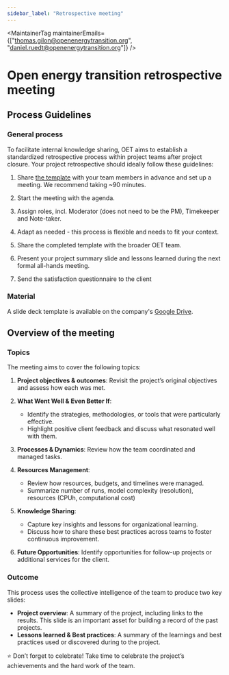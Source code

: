 ```yaml
---
sidebar_label: "Retrospective meeting"
---
```



<MaintainerTag maintainerEmails={["thomas.gilon@openenergytransition.org", "daniel.ruedt@openenergytransition.org"]} />

# Open energy transition retrospective meeting

## Process Guidelines

### General process
To facilitate internal knowledge sharing, OET aims to establish a standardized retrospective process within project teams after project closure. Your project retrospective should ideally follow these guidelines:

1. Share [the template](https://docs.google.com/presentation/d/1uq9vFDLqzjs5wcra-26k10tyrjaDSaR8-R4K3ITTe5Q) with your team members in advance and set up a meeting. We recommend taking ~90 minutes.

2. Start the meeting with the agenda.

3. Assign roles, incl. Moderator (does not need to be the PM), Timekeeper and Note-taker.

4. Adapt as needed - this process is flexible and needs to fit your context.

5. Share the completed template with the broader OET team.

6. Present your project summary slide and lessons learned during the next formal all-hands meeting.

7. Send the satisfaction questionnaire to the client


### Material

A slide deck template is available on the company's [Google Drive](https://docs.google.com/presentation/d/1uq9vFDLqzjs5wcra-26k10tyrjaDSaR8-R4K3ITTe5Q).

## Overview of the meeting

### Topics
The meeting aims to cover the following topics:

1. **Project objectives & outcomes**: Revisit the project’s original objectives and assess how each was met.
2. **What Went Well & Even Better If**:
   * Identify the strategies, methodologies, or tools that were particularly effective.
   * Highlight positive client feedback and discuss what resonated well with them.
3. **Processes & Dynamics**: Review how the team coordinated and managed tasks.
4. **Resources Management**:
   * Review how resources, budgets, and timelines were managed.
   * Summarize number of runs, model complexity (resolution), resources (CPUh, computational cost)
5. **Knowledge Sharing**:
   * Capture key insights and lessons for organizational learning.
   * Discuss how to share these best practices across teams to foster continuous improvement.

6. **Future Opportunities**: Identify opportunities for follow-up projects or additional services for the client.

### Outcome

This process uses the collective intelligence of the team to produce two key slides:
* **Project overview**: A summary of the project, including links to the results. This slide is an important asset for building a record of the past projects.
* **Lessons learned & Best practices**: A summary of the learnings and best practices used or discovered during to the project.

⭐ Don’t forget to celebrate! Take time to celebrate the project’s achievements and the hard work of the team.
